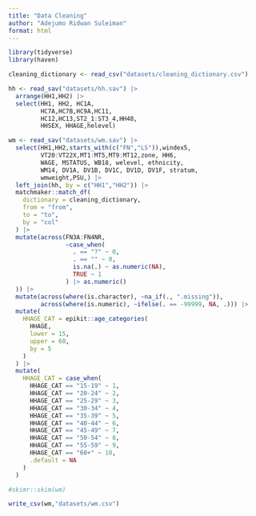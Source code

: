 ```yaml
---
title: "Data Cleaning"
author: "Adejumo Ridwan Suleiman"
format: html
---
```


```r
library(tidyverse)
library(haven)
```


```r
cleaning_dictionary <- read_csv("datasets/cleaning_dictionary.csv")

hh <- read_sav("datasets/hh.sav") |> 
  arrange(HH1,HH2) |> 
  select(HH1, HH2, HC1A, 
         HC7A,HC7B,HC9A,HC11,
         HC12,HC13,ST2_1:ST3_4,HH48,
         HHSEX, HHAGE,helevel)

wm <- read_sav("datasets/wm.sav") |>
  select(HH1,HH2,starts_with(c("FN","LS")),windex5,
         VT20:VT22X,MT1:MT5,MT9:MT12,zone, HH6, 
         WAGE, MSTATUS, WB18, welevel, ethnicity,
         WM14, DV1A, DV1B, DV1C, DV1D, DV1F, stratum,
         wmweight,PSU,) |> 
  left_join(hh, by = c("HH1","HH2")) |> 
  matchmaker::match_df(
    dictionary = cleaning_dictionary,
    from = "from",
    to = "to",
    by = "col"
  ) |> 
  mutate(across(FN3A:FN4NR, 
                ~case_when(
                  . == "?" ~ 0,
                  . == "" ~ 0,
                  is.na(.) ~ as.numeric(NA),
                  TRUE ~ 1
                ) |> as.numeric()
  )) |> 
  mutate(across(where(is.character), ~na_if(., ".missing")),
         across(where(is.numeric), ~ifelse(. == -99999, NA, .))) |> 
  mutate(
    HHAGE_CAT = epikit::age_categories(
      HHAGE,
      lower = 15,
      upper = 60,
      by = 5
    )
  ) |> 
  mutate(
    HHAGE_CAT = case_when(
      HHAGE_CAT == "15-19" ~ 1,
      HHAGE_CAT == "20-24" ~ 2,
      HHAGE_CAT == "25-29" ~ 3,
      HHAGE_CAT == "30-34" ~ 4,
      HHAGE_CAT == "35-39" ~ 5,
      HHAGE_CAT == "40-44" ~ 6,
      HHAGE_CAT == "45-49" ~ 7,
      HHAGE_CAT == "50-54" ~ 8,
      HHAGE_CAT == "55-59" ~ 9,
      HHAGE_CAT == "60+" ~ 10,
      .default = NA
    )
  )
```

```r
#skimr::skim(wm)
```

```r
write_csv(wm,"datasets/wm.csv")
```

